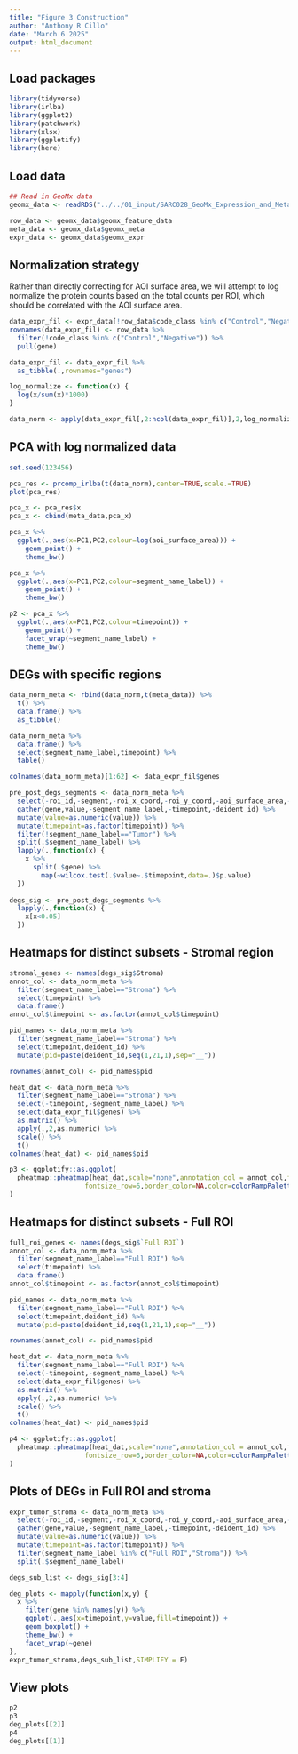 ```yaml
---
title: "Figure 3 Construction"
author: "Anthony R Cillo"
date: "March 6 2025"
output: html_document
---
```


## Load packages

```r

library(tidyverse)
library(irlba)
library(ggplot2)
library(patchwork)
library(xlsx)
library(ggplotify)
library(here)

```

## Load data

```r

## Read in GeoMx data
geomx_data <- readRDS("../../01_input/SARC028_GeoMx_Expression_and_Metadata.rds")

row_data <- geomx_data$geomx_feature_data
meta_data <- geomx_data$geomx_meta
expr_data <- geomx_data$geomx_expr

```

## Normalization strategy

Rather than directly correcting for AOI surface area, we will attempt to log normalize the protein counts based on the total counts per ROI, which should be correlated with the AOI surface area. 

```r

data_expr_fil <- expr_data[!row_data$code_class %in% c("Control","Negative"),]
rownames(data_expr_fil) <- row_data %>%
  filter(!code_class %in% c("Control","Negative")) %>%
  pull(gene)

data_expr_fil <- data_expr_fil %>%
  as_tibble(.,rownames="genes")

log_normalize <- function(x) {
  log(x/sum(x)*1000)
}

data_norm <- apply(data_expr_fil[,2:ncol(data_expr_fil)],2,log_normalize)

```

## PCA with log normalized data 

```r

set.seed(123456)

pca_res <- prcomp_irlba(t(data_norm),center=TRUE,scale.=TRUE)
plot(pca_res)

pca_x <- pca_res$x
pca_x <- cbind(meta_data,pca_x)

pca_x %>%
  ggplot(.,aes(x=PC1,PC2,colour=log(aoi_surface_area))) +
    geom_point() +
    theme_bw()

pca_x %>%
  ggplot(.,aes(x=PC1,PC2,colour=segment_name_label)) +
    geom_point() +
    theme_bw()

p2 <- pca_x %>%
  ggplot(.,aes(x=PC1,PC2,colour=timepoint)) +
    geom_point() +
    facet_wrap(~segment_name_label) +
    theme_bw()

```

## DEGs with specific regions

```r

data_norm_meta <- rbind(data_norm,t(meta_data)) %>%
  t() %>%
  data.frame() %>%
  as_tibble()

data_norm_meta %>% 
  data.frame() %>%
  select(segment_name_label,timepoint) %>%
  table()

colnames(data_norm_meta)[1:62] <- data_expr_fil$genes

pre_post_degs_segments <- data_norm_meta %>%
  select(-roi_id,-segment,-roi_x_coord,-roi_y_coord,-aoi_surface_area,-aoi_nuclei_count,-slide,-roi,-sample_identifier) %>%
  gather(gene,value,-segment_name_label,-timepoint,-deident_id) %>%
  mutate(value=as.numeric(value)) %>%
  mutate(timepoint=as.factor(timepoint)) %>%
  filter(!segment_name_label=="Tumor") %>% 
  split(.$segment_name_label) %>%
  lapply(.,function(x) {
    x %>%
      split(.$gene) %>%
        map(~wilcox.test(.$value~.$timepoint,data=.)$p.value)
  })
 
degs_sig <- pre_post_degs_segments %>%
  lapply(.,function(x) {
    x[x<0.05]
  })

```

## Heatmaps for distinct subsets - Stromal region

```r

stromal_genes <- names(degs_sig$Stroma)
annot_col <- data_norm_meta %>% 
  filter(segment_name_label=="Stroma") %>%
  select(timepoint) %>%
  data.frame()
annot_col$timepoint <- as.factor(annot_col$timepoint)

pid_names <- data_norm_meta %>% 
  filter(segment_name_label=="Stroma") %>%
  select(timepoint,deident_id) %>%
  mutate(pid=paste(deident_id,seq(1,21,1),sep="__")) 

rownames(annot_col) <- pid_names$pid

heat_dat <- data_norm_meta %>% 
  filter(segment_name_label=="Stroma") %>%
  select(-timepoint,-segment_name_label) %>%
  select(data_expr_fil$genes) %>%
  as.matrix() %>%
  apply(.,2,as.numeric) %>% 
  scale() %>%
  t()
colnames(heat_dat) <- pid_names$pid

p3 <- ggplotify::as.ggplot(
  pheatmap::pheatmap(heat_dat,scale="none",annotation_col = annot_col,fontsize = 12,
                   fontsize_row=6,border_color=NA,color=colorRampPalette(colors=c("purple","black","yellow"))(100))
)

```

## Heatmaps for distinct subsets - Full ROI

```r

full_roi_genes <- names(degs_sig$`Full ROI`)
annot_col <- data_norm_meta %>% 
  filter(segment_name_label=="Full ROI") %>%
  select(timepoint) %>%
  data.frame()
annot_col$timepoint <- as.factor(annot_col$timepoint)

pid_names <- data_norm_meta %>% 
  filter(segment_name_label=="Full ROI") %>%
  select(timepoint,deident_id) %>%
  mutate(pid=paste(deident_id,seq(1,21,1),sep="__")) 

rownames(annot_col) <- pid_names$pid

heat_dat <- data_norm_meta %>% 
  filter(segment_name_label=="Full ROI") %>%
  select(-timepoint,-segment_name_label) %>%
  select(data_expr_fil$genes) %>%
  as.matrix() %>%
  apply(.,2,as.numeric) %>% 
  scale() %>%
  t()
colnames(heat_dat) <- pid_names$pid

p4 <- ggplotify::as.ggplot(
  pheatmap::pheatmap(heat_dat,scale="none",annotation_col = annot_col,fontsize = 12,
                   fontsize_row=6,border_color=NA,color=colorRampPalette(colors=c("purple","black","yellow"))(100))
)

```

## Plots of DEGs in Full ROI and stroma

```r

expr_tumor_stroma <- data_norm_meta %>%
  select(-roi_id,-segment,-roi_x_coord,-roi_y_coord,-aoi_surface_area,-aoi_nuclei_count,-slide,-roi) %>%
  gather(gene,value,-segment_name_label,-timepoint,-deident_id) %>%
  mutate(value=as.numeric(value)) %>%
  mutate(timepoint=as.factor(timepoint)) %>%
  filter(segment_name_label %in% c("Full ROI","Stroma")) %>% 
  split(.$segment_name_label)

degs_sub_list <- degs_sig[3:4]

deg_plots <- mapply(function(x,y) {
  x %>%
    filter(gene %in% names(y)) %>%
    ggplot(.,aes(x=timepoint,y=value,fill=timepoint)) +
    geom_boxplot() +
    theme_bw() +
    facet_wrap(~gene)
},
expr_tumor_stroma,degs_sub_list,SIMPLIFY = F)

```

## View plots

```r

p2
p3
deg_plots[[2]]
p4
deg_plots[[1]] 

```